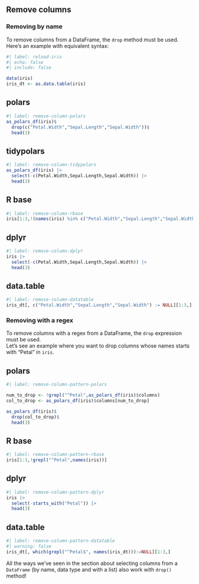 ## Remove columns

### Removing by name

To remove columns from a DataFrame, the `drop` method must be used.  
Here's an example with equivalent syntax:  

```r
#| label: reload-iris
#| echo: false
#| include: false

data(iris)
iris_dt <- as.data.table(iris)
```


::: {.panel-tabset}  
## polars

```r
#| label: remove-column-polars
as_polars_df(iris)$
  drop(c("Petal.Width","Sepal.Length","Sepal.Width"))$
  head(3)
```

## tidypolars

```r
#| label: remove-column-tidypolars
as_polars_df(iris) |>
  select(-c(Petal.Width,Sepal.Length,Sepal.Width)) |>
  head(3)
```

## R base

```r
#| label: remove-column-rbase
iris[1:3,!(names(iris) %in% c("Petal.Width","Sepal.Length","Sepal.Width"))]
```

## dplyr

```r
#| label: remove-column-dplyr
iris |>
  select(-c(Petal.Width,Sepal.Length,Sepal.Width)) |>
  head(3)
```

## data.table

```r
#| label: remove-column-datatable
iris_dt[, c("Petal.Width","Sepal.Length","Sepal.Width") := NULL][1:3,]
```
:::

### Removing with a regex

To remove columns with a regex from a DataFrame, the `drop` expression must be used.  
Let's see an example where you want to drop columns whose names starts with "Petal" in `iris`.

::: {.panel-tabset}  
## polars

```r
#| label: remove-column-pattern-polars

num_to_drop <- !grepl("^Petal",as_polars_df(iris)$columns)
col_to_drop <- as_polars_df(iris)$columns[num_to_drop]

as_polars_df(iris)$
  drop(col_to_drop)$
  head(3)
```

## R base

```r
#| label: remove-column-pattern-rbase
iris[1:3,!grepl("^Petal",names(iris))]
```

## dplyr

```r
#| label: remove-column-pattern-dplyr
iris |>
  select(-starts_with("Petal")) |>
  head(3)
```

## data.table

```r
#| label: remove-column-pattern-datatable
#| warning: false
iris_dt[, which(grepl("^Petal$", names(iris_dt))):=NULL][1:3,]
```
:::

::: {.callout-note}
All the ways we've seen in the section about selecting columns from a `DataFrame` (by name, data type and with a list) also work with `drop()` method!
:::